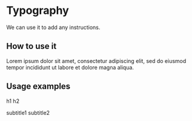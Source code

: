 
# Typography

We can use it to add any instructions.

## How to use it

Lorem ipsum dolor sit amet, consectetur adipiscing elit, sed do eiusmod tempor incididunt ut labore et dolore magna aliqua.

## Usage examples

<Typography variant='h1'>h1</Typography>
<Typography variant='h2'>h2</Typography>

<Typography variant='subtitle1'>subtitle1</Typography>
<Typography variant='subtitle2'>subtitle2</Typography>
